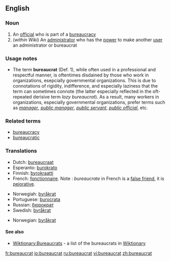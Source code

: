 ==English==

===Noun===
{{en-noun}}

# An [[official]] who is part of a [[bureaucracy]]
# (''within Wiki'') An [[administrator]] who has the [[power]] to make another [[user]] an administrator or bureaucrat

===Usage notes===
*The term '''bureaucrat''' (Def. 1), while often used in a professional and respectful manner, is oftentimes disdained by those who work in organizations, esepcially governmental organizations.  This is due to connotations of rigidity, indifference, and especially laziness that the term can sometimes connote (the latter especially reflected in the oft-repeated derisive term ''lazy bureaucrat'').  As a result, many workers in organizations, especially governmental organizations, prefer terms such as ''[[manager]]'', ''[[public manager]]'', ''[[public servant]]'', ''[[public official]]'', etc.

===Related terms===
*[[bureaucracy]]
*[[bureaucratic]]

===Translations===
{{rfc-level|Translations at L3+}}
{{trans-top|official}}
*Dutch: [[bureaucraat]] {{m}}
*Esperanto: [[burokrato]]
*Finnish: [[byrokraatti]]
*French: [[fonctionnaire]]. Note : ''bureaucrate'' in French is a [[false friend]], it is [[pejorative]].
{{trans-mid}}
*Norwegiah: [[byråkrat]] {{m}}
*Portuguese: [[burocrata]] {{mf}}
*Russian: [[бюрократ]] {{m}}
*Swedish: [[byråkrat]] {{c}}
{{trans-bottom}}

{{trans-top|administrator}}
{{trans-mid}}
*Norwegian: [[byråkrat]]
{{trans-bottom}}

====See also====
* [[Wiktionary:Bureaucrats]] - a list of the bureaucrats in [[Wiktionary]]

[[fr:bureaucrat]]
[[io:bureaucrat]]
[[ru:bureaucrat]]
[[vi:bureaucrat]]
[[zh:bureaucrat]]